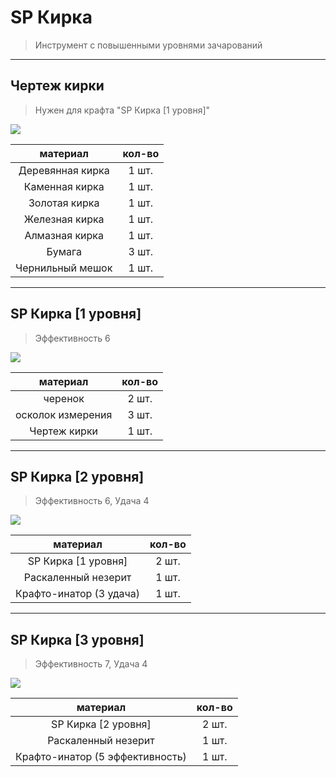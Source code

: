 # SP Кирка
> Инструмент с повышенными уровнями зачарований

--------

## Чертеж кирки 
> Нужен для крафта "SP Кирка [1 уровня]"

<img src="https://raw.githubusercontent.com/mc-eternity/web-wikipages/refs/heads/master/assets/draw_pickaxe.webp" />

| материал | кол-во |
| :---------: | :---------: |
| Деревянная кирка | 1 шт. |
| Каменная кирка | 1 шт. |
| Золотая кирка | 1 шт. |
| Железная кирка | 1 шт. |
| Алмазная кирка | 1 шт. |
| Бумага | 3 шт. |
| Чернильный мешок | 1 шт. |

--------

## SP Кирка [1 уровня]
> Эффективность 6

<img src="https://raw.githubusercontent.com/mc-eternity/web-wikipages/refs/heads/master/assets/sppickaxe.webp" />

| материал | кол-во |
| :---------: | :---------: |
| черенок | 2 шт. |
| осколок измерения | 3 шт. |
| Чертеж кирки | 1 шт. |

--------

## SP Кирка [2 уровня]
> Эффективность 6, Удача 4 

<img src="https://raw.githubusercontent.com/mc-eternity/web-wikipages/refs/heads/master/assets/sppickaxe2.webp" />

| материал | кол-во |
| :---------: | :---------: |
| SP Кирка [1 уровня] | 2 шт. |
| Раскаленный незерит | 1 шт. |
| Крафто-инатор (3 удача) | 1 шт. |

--------

## SP Кирка [3 уровня]
> Эффективность 7, Удача 4

<img src="https://raw.githubusercontent.com/mc-eternity/web-wikipages/refs/heads/master/assets/sppickaxe3.webp" />

| материал | кол-во |
| :---------: | :---------: |
| SP Кирка [2 уровня] | 2 шт. |
| Раскаленный незерит | 1 шт. |
| Крафто-инатор (5 эффективность) | 1 шт. |

